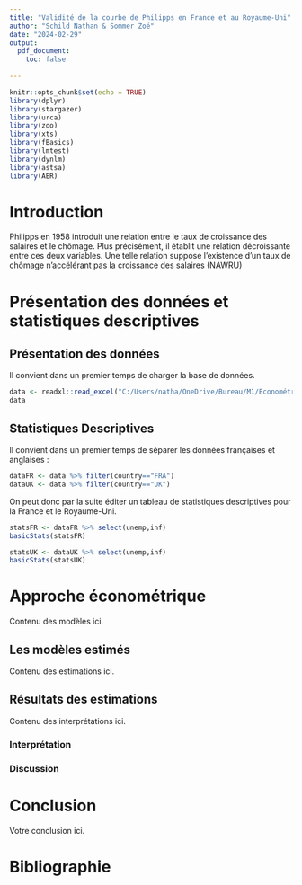 ```yaml
---
title: "Validité de la courbe de Philipps en France et au Royaume-Uni"
author: "Schild Nathan & Sommer Zoé"
date: "2024-02-29"
output: 
  pdf_document:
    toc: false
    
---
```


```r
knitr::opts_chunk$set(echo = TRUE)
library(dplyr)
library(stargazer)
library(urca)
library(zoo)
library(xts)
library(fBasics)
library(lmtest)
library(dynlm)
library(astsa)
library(AER)
```

\renewcommand{\abstractname}{Résumé}
\begin{abstract}
Cette étude analyse la validité empirique de la courbe de Philipps au sein du Royaume-Uni et de la France.
\end{abstract}

\newpage  

\renewcommand{\contentsname}{Table des Matières}
\tableofcontents

\newpage


# Introduction

Philipps en 1958 introduit une relation entre le taux de croissance des salaires et le chômage. Plus précisément, il établit une relation décroissante entre ces deux variables. Une telle relation suppose l'existence d'un taux de chômage n'accélérant pas la croissance des salaires (NAWRU)

# Présentation des données et statistiques descriptives



## Présentation des données


Il convient dans un premier temps de charger la base de données.

```r
data <- readxl::read_excel("C:/Users/natha/OneDrive/Bureau/M1/Econométrie appliquée II/data.xlsx")
data
```


## Statistiques Descriptives

Il convient dans un premier temps de séparer les données françaises et anglaises :
```r
dataFR <- data %>% filter(country=="FRA")
dataUK <- data %>% filter(country=="UK")
```
On peut donc par la suite éditer un tableau de statistiques descriptives pour la France et le Royaume-Uni.
```r
statsFR <- dataFR %>% select(unemp,inf)
basicStats(statsFR)
```

```r
statsUK <- dataUK %>% select(unemp,inf)
basicStats(statsUK)

```


# Approche économétrique

Contenu des modèles ici.

## Les modèles estimés

Contenu des estimations ici.

## Résultats des estimations

Contenu des interprétations ici.

### Interprétation
### Discussion

# Conclusion

Votre conclusion ici.

# Bibliographie




